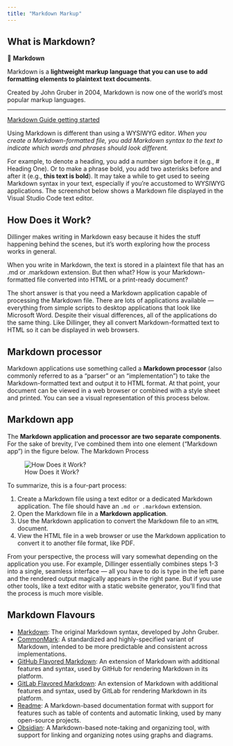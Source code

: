 ```yaml
---
title: "Markdown Markup"
---
```


## What is Markdown?

::: {.summary .container}
📘 **Markdown**

Markdown is a **lightweight markup language that you can use to add formatting elements to plaintext text documents**.

Created by John Gruber in 2004, Markdown is now one of the world’s most popular markup languages.
:::

---

[Markdown Guide getting started](https://www.markdownguide.org/getting-started/)

Using Markdown is different than using a WYSIWYG editor. _When you create a Markdown-formatted file, you add Markdown syntax to the text to indicate which words and phrases should look different._

For example, to denote a heading, you add a number sign before it (e.g., # Heading One). Or to make a phrase bold, you add two asterisks before and after it (e.g., **this text is bold**). It may take a while to get used to seeing Markdown syntax in your text, especially if you’re accustomed to WYSIWYG applications. The screenshot below shows a Markdown file displayed in the Visual Studio Code text editor.

## How Does it Work?
Dillinger makes writing in Markdown easy because it hides the stuff happening behind the scenes, but it’s worth exploring how the process works in general.

When you write in Markdown, the text is stored in a plaintext file that has an .md or .markdown extension. But then what? How is your Markdown-formatted file converted into HTML or a print-ready document?

The short answer is that you need a Markdown application capable of processing the Markdown file. There are lots of applications available — everything from simple scripts to desktop applications that look like Microsoft Word. Despite their visual differences, all of the applications do the same thing. Like Dillinger, they all convert Markdown-formatted text to HTML so it can be displayed in web browsers.

::: {.callout-warning}
## Markdown processor

Markdown applications use something called a **Markdown processor** (also commonly referred to as a “parser” or an “implementation”) to take the Markdown-formatted text and output it to HTML format. At that point, your document can be viewed in a web browser or combined with a style sheet and printed. You can see a visual representation of this process below.
:::

::: {.callout-note}
## Markdown app

The **Markdown application and processor are two separate components**. For the sake of brevity, I've combined them into one element ("Markdown app") in the figure below.
The Markdown Process

:::

![How Does it Work?](/images/markup/markdown-flowchart.png)

To summarize, this is a four-part process:

1. Create a Markdown file using a text editor or a dedicated Markdown application. The file should have an `.md or .markdown` extension.
2. Open the Markdown file in a **Markdown application**.
3. Use the Markdown application to convert the Markdown file to an `HTML` document.
4. View the HTML file in a web browser or use the Markdown application to convert it to another file format, like PDF.

From your perspective, the process will vary somewhat depending on the application you use. For example, Dillinger essentially combines steps 1-3 into a single, seamless interface — all you have to do is type in the left pane and the rendered output magically appears in the right pane. But if you use other tools, like a text editor with a static website generator, you’ll find that the process is much more visible.

## Markdown Flavours

- [Markdown](https://daringfireball.net/projects/markdown/syntax): The original Markdown syntax, developed by John Gruber.
- [CommonMark](https://commonmark.org/): A standardized and highly-specified variant of Markdown, intended to be more predictable and consistent across implementations.
- [GitHub Flavored Markdown](<https://github.github.com/gfm/>): An extension of Markdown with additional features and syntax, used by GitHub for rendering Markdown in its platform.
- [GitLab Flavored Markdown](<https://docs.gitlab.com/ee/user/markdown.html>): An extension of Markdown with additional features and syntax, used by GitLab for rendering Markdown in its platform.
- [Readme](https://docs.readme.com/rdmd/docs): A Markdown-based documentation format with support for features such as table of contents and automatic linking, used by many open-source projects.
- [Obsidian](<https://www.markdownguide.org/tools/obsidian/>): A Markdown-based note-taking and organizing tool, with support for linking and organizing notes using graphs and diagrams.